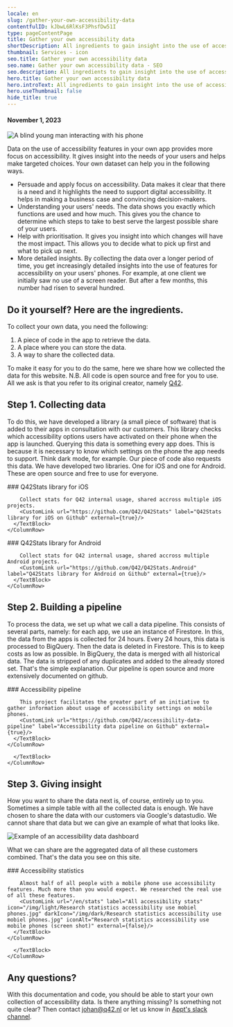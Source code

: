 ```yaml
---
locale: en
slug: /gather-your-own-accessibility-data
contentfulID: kJbwL6RlKsF3PhsfDw51I
type: pageContentPage
title: Gather your own accessibility data
shortDescription: All ingredients to gain insight into the use of accessibility features in your own app.
thumbnail: Services - icon
seo.title: Gather your own accessibility data
seo.name: Gather your own accessibility data - SEO
seo.description: All ingredients to gain insight into the use of accessibility features in your own app.
hero.title: Gather your own accessibility data
hero.introText: All ingredients to gain insight into the use of accessibility features in your own app.
hero.useThumbnail: false
hide_title: true
---
```


<Hero
  title="Gather your own accessibility data"
  introText="All ingredients to gain insight into the use of accessibility features in your own app."
/>

#### November 1, 2023

<Image src="/img/light/arend-2.463821b.jpg" alt="A blind young man interacting with his phone"/>

Data on the use of accessibility features in your own app provides more focus on accessibility. It gives insight into the needs of your users and helps make targeted choices. Your own dataset can help you in the following ways.

- Persuade and apply focus on accessibility. Data makes it clear that there is a need and it highlights the need to support digital accessibility. It helps in making a business case and convincing decision-makers.
- Understanding your users' needs. The data shows you exactly which functions are used and how much. This gives you the chance to determine which steps to take to best serve the largest possible share of your users.
- Help with prioritisation. It gives you insight into which changes will have the most impact. This allows you to decide what to pick up first and what to pick up next.
- More detailed insights. By collecting the data over a longer period of time, you get increasingly detailed insights into the use of features for accessibility on your users' phones. For example, at one client we initially saw no use of a screen reader. But after a few months, this number had risen to several hundred.

## Do it yourself? Here are the ingredients.

To collect your own data, you need the following:

1. A piece of code in the app to retrieve the data. 
2. A place where you can store the data.
3. A way to share the collected data.

To make it easy for you to do the same, here we share how we collected the data for this website. 
N.B. All code is open source and free for you to use. All we ask is that you refer to its original creator, namely [Q42](https://q42.com).

## Step 1. Collecting data

To do this, we have developed a library (a small piece of software) that is added to their apps in consultation with our customers. This library checks which accessibility options users have activated on their phone when the app is launched. Querying this data is something every app does. This is because it is necessary to know which settings on the phone the app needs to support. Think dark mode, for example. Our piece of code also requests this data. 
We have developed two libraries. One for iOS and one for Android. These are open source and free to use for everyone.

<TwoColumnBlock>
  <LeftColumn>
    <ColumnRow>
      <TextBlock
        showBackgroundColor={true}>
        ### Q42Stats library for iOS
        
        Collect stats for Q42 internal usage, shared accross multiple iOS projects. 
        <CustomLink url="https://github.com/Q42/Q42Stats" label="Q42Stats library for iOS on Github" external={true}/>
      </TextBlock>
    </ColumnRow>
  </LeftColumn>
  <RightColumn>
    <ColumnRow>
      <TextBlock
        showBackgroundColor={true}>
        ### Q42Stats library for Android
        
        Collect stats for Q42 internal usage, shared accross multiple Android projects. 
        <CustomLink url="https://github.com/Q42/Q42Stats.Android" label="Q42Stats library for Android on Github" external={true}/>
      </TextBlock>
    </ColumnRow>
  </RightColumn>
</TwoColumnBlock>

## Step 2. Building a pipeline

To process the data, we set up what we call a data pipeline. This consists of several parts, namely: for each app, we use an instance of Firestore. In this, the data from the apps is collected for 24 hours. Every 24 hours, this data is processed to BigQuery. Then the data is deleted in Firestore. This is to keep costs as low as possible. In BigQuery, the data is merged with all historical data. The data is stripped of any duplicates and added to the already stored set.
That's the simple explanation. Our pipeline is open source and more extensively documented on github.

<TwoColumnBlock>
  <LeftColumn>
    <ColumnRow>
      <TextBlock
        showBackgroundColor={true}>
        ### Accessibility pipeline
        
        This project facilitates the greater part of an initiative to gather information about usage of accessibility settings on mobile phones. 
        <CustomLink url="https://github.com/Q42/accessibility-data-pipeline" label="Accessibility data pipeline on Github" external={true}/>
      </TextBlock>
    </ColumnRow>
  </LeftColumn>
  <RightColumn>
    <ColumnRow>
      <TextBlock
        showBackgroundColor={false}>
         
      </TextBlock>
    </ColumnRow>
  </RightColumn>
</TwoColumnBlock>

## Step 3. Giving insight

How you want to share the data next is, of course, entirely up to you. Sometimes a simple table with all the collected data is enough. We have chosen to share the data with our customers via Google's datastudio. We cannot share that data but we can give an example of what that looks like.

<Image src="/img/light/data-dashboard.png" alt="Example of an accessibility data dashboard"/>

What we can share are the aggregated data of all these customers combined. That's the data you see on this site.

<TwoColumnBlock>
  <LeftColumn>
    <ColumnRow>
      <TextBlock
        showBackgroundColor={true}>
        ### Accessibility statistics
        
        Almost half of all people with a mobile phone use accessibility features. Much more than you would expect. We researched the real use of all these features. 
        <CustomLink url="/en/stats" label="All accessibility stats" icon="/img/light/Research statistics accessibility use mobiel phones.jpg" darkIcon="/img/dark/Research statistics accessibility use mobiel phones.jpg" iconAlt="Research statistics accessibility use mobile phones (screen shot)" external={false}/>
      </TextBlock>
    </ColumnRow>
  </LeftColumn>
  <RightColumn>
    <ColumnRow>
      <TextBlock
        showBackgroundColor={false}>
         
      </TextBlock>
    </ColumnRow>
  </RightColumn>
</TwoColumnBlock>

## Any questions?

With this documentation and code, you should be able to start your own collection of accessibility data. Is there anything missing? Is something not quite clear? Then contact [johan@q42.nl](mailto:johan@q42.nl) or let us know in [Appt's slack channel](https://appt.li/slack).